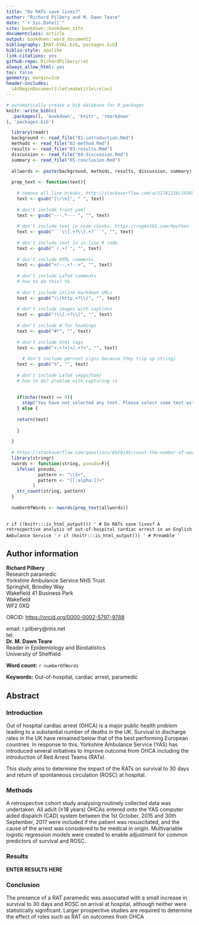 ```yaml
--- 
title: "Do RATs save lives?"
author: "Richard Pilbery and M. Dawn Teare"
date: "`r Sys.Date()`"
site: bookdown::bookdown_site
documentclass: article
output: bookdown::word_document2
bibliography: [RAT-EVAL.bib, packages.bib]
biblio-style: apalike
link-citations: yes
github-repo: RichardPilbery/rat
always_allow_html: yes
toc: false
geometry: margin=2cm
header-includes:
  \AtBeginDocument{\let\maketitle\relax}
---
```


```r
# automatically create a bib database for R packages
knitr::write_bib(c(
  .packages(), 'bookdown', 'knitr', 'rmarkdown'
), 'packages.bib')

  library(readr)
  background <- read_file("01-introduction.Rmd")
  methods <- read_file("02-method.Rmd")
  results <- read_file("03-results.Rmd")
  discussion <- read_file("04-discussion.Rmd")
  summary <- read_file("05-conclusion.Rmd")
  
  allwords <- paste(background, methods, results, discussion, summary)
  
  prep_text <- function(text){
  
    # remove all line breaks, http://stackoverflow.com/a/21781150/1036500
    text <- gsub("[\r\n]", " ", text)
  
    # don't include front yaml
    text <- gsub("---.*--- ", "", text)
  
    # don't include text in code chunks: https://regex101.com/#python
    text <- gsub("```\\{.+?\\}.+?```", "", text)
  
    # don't include text in in-line R code
    text <- gsub("`r.+?`", "", text)
  
    # don't include HTML comments
    text <- gsub("<!--.+?-->", "", text)
  
    # don't include LaTeX comments
    # how to do this? %%
  
    # don't include inline markdown URLs
    text <- gsub("\\(http.+?\\)", "", text)
  
    # don't include images with captions
    text <- gsub("!\\[.+?\\)", "", text)
  
    # don't include # for headings
    text <- gsub("#*", "", text)
  
    # don't include html tags
    text <- gsub("<.+?>|</.+?>", "", text)
  
      # don't include percent signs because they trip up stringi
    text <- gsub("%", "", text)
  
    # don't include LaTeX \eggs{ham}
    # how to do? problem with capturing \x
  
  
    if(nchar(text) == 0){
      stop("You have not selected any text. Please select some text with the mouse and try again")
    } else {
  
    return(text)
  
    }
  
  }
  
  # https://stackoverflow.com/questions/8920145/count-the-number-of-words-in-a-string-in-r
  library(stringr)
  nwords <- function(string, pseudo=F){
    ifelse( pseudo, 
            pattern <- "\\S+", 
            pattern <- "[[:alpha:]]+" 
          )
    str_count(string, pattern)
  }
  
  numberOfWords <- nwords(prep_text(allwords))
  
```
`r if (!knitr:::is_html_output()) '
# Do RATs save lives? A retrospective analysis of out-of-hospital cardiac arrest in an English Ambulance Service
'`
`r if (knitr:::is_html_output()) '
# Preamble
'`

## Author information
| **Richard Pilbery**
| Research paramedic
| Yorkshire Ambulance Service NHS Trust
| Springhill, Brindley Way
| Wakefield 41 Business Park
| Wakefield
| WF2 0XQ

ORCID: [https://orcid.org/0000-0002-5797-9788](https://orcid.org/0000-0002-5797-9788)

| email: r.pilbery@nhs.net
| tel: 


| **Dr. M. Dawn Teare**
| Reader in Epidemiology and Biostatistics
| University of Sheffield

**Word count:** `r numberOfWords`

**Keywords:** Out-of-hospital, cardiac arrest, paramedic

## Abstract

### Introduction
Out of hospital cardiac arrest (OHCA) is a major public health problem leading to a substantial number of deaths in the UK. Survival to discharge rates in the UK have remained below that of the best performing European countries. In response to this, Yorkshire Ambulance Service (YAS) has introduced several initiatives to improve outcome from OHCA including the introduction of Red Arrest Teams (RATs).

This study aims to determine the impact of the RATs on survival to 30 days and return of spontaneous circulation (ROSC) at hospital.

### Methods
A retrospective cohort study analysing routinely collected data was undertaken. All adult (≥18 years) OHCAs entered onto the YAS computer aided dispatch (CAD) system between the 1st October, 2015 and 30th September, 2017 were included if the patient was resuscitated, and the cause of the arrest was considered to be medical in origin. Multivariable logistic regression models were created to enable adjustment for common predictors of survival and ROSC.

### Results

**ENTER RESULTS HERE**

### Conclusion
The presence of a RAT paramedic was associated with a small increase in survival to 30 days and ROSC on arrival at hospital, although neither were statistically significant. Larger prospective studies are required to determine the effect of roles such as RAT on outcomes from OHCA


